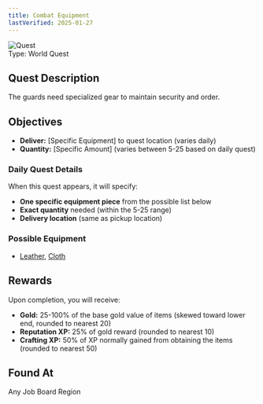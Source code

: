 ```yaml
---
title: Combat Equipment
lastVerified: 2025-01-27
---
```


<div className="mb-8 flex items-start gap-6">
  <div className="flex-shrink-0">
    <img
      src="/assets/icons/quest.png"
      alt="Quest"
      className="h-24 w-24 rounded-lg border"
    />
  </div>
  <div className="flex-1">
    <div className="space-y-2">
      <div className="flex flex-wrap gap-4 text-sm">
        <span className="rounded-md bg-orange-100 px-2 py-1 dark:bg-orange-900">
          Type: World Quest
        </span>
      </div>
    </div>
  </div>
</div>

## Quest Description

The guards need specialized gear to maintain security and order.

## Objectives

- **Deliver:** [Specific Equipment] to quest location (varies daily)
- **Quantity:** [Specific Amount] (varies between 5-25 based on daily quest)

### Daily Quest Details
When this quest appears, it will specify:
- **One specific equipment piece** from the possible list below
- **Exact quantity** needed (within the 5-25 range)
- **Delivery location** (same as pickup location)

### Possible Equipment
- [Leather](/docs/resources/individual/leather), [Cloth](/docs/resources/individual/cloth)

## Rewards

Upon completion, you will receive:

- **Gold:** 25-100% of the base gold value of items (skewed toward lower end, rounded to nearest 20)
- **Reputation XP:** 25% of gold reward (rounded to nearest 10)  
- **Crafting XP:** 50% of XP normally gained from obtaining the items (rounded to nearest 50)

## Found At

Any Job Board Region
